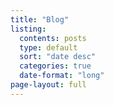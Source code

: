 ```yaml
---
title: "Blog"
listing:
  contents: posts
  type: default
  sort: "date desc"
  categories: true
  date-format: "long"
page-layout: full
---
```

